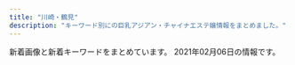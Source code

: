 ```yaml
---
title: "川崎・鶴見"
description: "キーワード別にの巨乳アジアン・チャイナエステ嬢情報をまとめました。"
---
```


新着画像と新着キーワードをまとめています。
2021年02月06日の情報です。

<DmmAffiliateIns />
<KeywordTable
  shops={
    [
    {
        "keywords": {
            "C": 14
        },
        "station": "JR\u9db4\u898b\u99c5\u6771\u53e3",
        "img_links": [
            "http://barbie.este88.com/gals/ai1.jpg",
            "http://barbie.este88.com/images/staff-pc.png",
            "http://barbie.este88.com/gals/nanami1.jpg",
            "http://barbie.este88.com/gals/yui1.jpg",
            "http://barbie.este88.com/gals/momo1.jpg",
            "http://barbie.este88.com/gals/momoka1.jpg",
            "http://barbie.este88.com/images/sp-line.png",
            "http://barbie.este88.com/images/sp-staff-list.png",
            "http://barbie.este88.com/images/m-foot.png",
            "http://barbie.este88.com/gals/aya1.jpg",
            "http://barbie.este88.com/images/m-tel.png",
            "http://barbie.este88.com/gals/hana1.jpg"
        ],
        "name": "Barbie\u30fb\u30d0\u30fc\u30d3\u30fc",
        "url": "http://barbie.este88.com/"
    },
    {
        "keywords": {
            "84": 8,
            "D": 40,
            "E": 8,
            "C": 16,
            "86": 16,
            "88": 8,
            "85": 32
        },
        "img_links": [
            "http://good.abnavi.info/photos/sites/25/2020/05/2020052804013963.jpg",
            "http://good.abnavi.info/photos/sites/25/2020/03/2020031701491235.jpg",
            "http://good.abnavi.info/images/acc.jpg",
            "http://good.abnavi.info/images/top-sp1.jpg",
            "http://good.abnavi.info/photos/sites/25/2020/08/2020081403120864.jpg",
            "http://good.abnavi.info/photos/sites/25/2020/03/2020031006353919.jpg",
            "http://good.abnavi.info/photos/sites/25/2020/10/2020100606155663.jpg",
            "http://good.abnavi.info/images/top2.jpg",
            "http://good.abnavi.info/images/top1.jpg",
            "http://good.abnavi.info/images/pagetop.jpg",
            "http://good.abnavi.info/photos/sites/25/2020/06/2020062506163384.jpg",
            "http://good.abnavi.info/images/top-sp2.jpg",
            "http://good.abnavi.info/images/staff0.jpg",
            "http://good.abnavi.info/photos/sites/25/2020/12/202012120133023.jpg"
        ],
        "name": "GooD",
        "url": "http://good.abnavi.info/",
        "station": "JR\u9db4\u898b\u99c5\u6771\u53e3"
    },
    {
        "img_links": [
            "http://www.fukuen.in/img/girl/main/smain435ef08e32ca6d2936eee599647ef1be42.jpg",
            "http://www.fukuen.in/img/girl/list/swest4f486b583999cfcec7913d7843c608159.jpg",
            "http://www.fukuen.in/img/material/bath.jpg",
            "http://www.fukuen.in/img/girl/pickup/pickup20200705191524.jpg",
            "http://www.fukuen.in/img/girl/extra/risa_20200923_1.jpg",
            "http://www.fukuen.in/img/girl/main/smain721ab20435a050b6117e25de016c851a5e.jpg",
            "http://www.fukuen.in/img/material/front.jpg",
            "http://www.fukuen.in/img/material/oil6.jpg",
            "http://www.fukuen.in/img/girl/extra/hotaru200809_4min75.jpg",
            "http://www.fukuen.in/img/girl/extra/yuki_20200912_5.jpg",
            "http://www.fukuen.in/img/material/shiatsu3.jpg",
            "http://www.fukuen.in/img/material/shiatsu6.jpg",
            "http://www.fukuen.in/img/girl/list/slist126deb548c2a3ab378099293db5afcc041.jpg",
            "http://www.fukuen.in/img/girl/main/smain941ecbbcf1db74ffedbe8ce80b5bdc33f8.jpg",
            "http://www.fukuen.in/img/material/akasuri2rev1.jpg",
            "http://www.fukuen.in/img/girl/extra/risa_20200923_3.jpg",
            "http://www.fukuen.in/img/girl/extra/ai_20200914_1.jpg",
            "http://www.fukuen.in/img/material/sentai6rev1.jpg",
            "http://www.fukuen.in/img/girl/extra/yuki_20200912_2.jpg",
            "http://www.fukuen.in/img/material/oil1.jpg",
            "http://www.fukuen.in/img/material/akasuri3.jpg",
            "http://www.fukuen.in/img/girl/main/smain115a604c7246ee7ef21ea1371bf0f8ae541.jpg",
            "http://www.fukuen.in/img/girl/extra/yuki_20200912_3.jpg",
            "http://www.fukuen.in/img/material/akasuri5rev1.jpg",
            "http://www.fukuen.in/img/material/shiatsu5rev1.jpg",
            "http://www.fukuen.in/img/girl/main/smain114a604c7246ee7ef21ea1371bf0f8ae541.jpg",
            "http://www.fukuen.in/img/girl/main/smain746910286ab0a44682bfc6f093f287b998.jpg",
            "http://www.fukuen.in/img/material/arrow_next.png",
            "http://www.fukuen.in/img/girl/main/smain12176c3f8b7d0a2900b5557ad186572c1c5.jpg",
            "http://www.fukuen.in/img/girl/main/smain425ef08e32ca6d2936eee599647ef1be42.jpg",
            "http://www.fukuen.in/img/girl/extra/risa_20200923_5.jpg",
            "http://www.fukuen.in/img/girl/main/smain513f8bf8e4517330b71f7b182328a05400.jpg",
            "http://www.fukuen.in/img/girl/list/slist48970948df1b5f673ddccf8bdc1c27ca3.jpg",
            "http://www.fukuen.in/img/girl/list/swest25902fb05705d4f4dcd3bb55fc78d46ee.jpg",
            "http://www.fukuen.in/img/girl/main/smain113a604c7246ee7ef21ea1371bf0f8ae541.jpg",
            "http://www.fukuen.in/img/girl/list/swest72b8648aae56da25b7c7573dc007cc2de.jpg",
            "http://www.fukuen.in/img/girl/main/smain21a5f5188f9c41ddb221fc0bead2a8556b.jpg",
            "http://www.fukuen.in/img/girl/list/slist21d95f10417cbe687c362ac86a6caaf51.jpg",
            "http://www.fukuen.in/img/girl/list/swest8fbaefba79306aed7d52f3369481c4f79.jpg",
            "http://www.fukuen.in/img/girl/pickup/pickup20200705191159.jpg",
            "http://www.fukuen.in/img/girl/extra/ai_20200914_4.jpg",
            "http://www.fukuen.in/img/material/oil5.jpg",
            "http://www.fukuen.in/img/girl/main/smain11372fb92a183b52eed6697b1dc18d650f.jpg",
            "http://www.fukuen.in/img/girl/main/smain8415e8cbb1c49eb7c8caa026cbfa4e5e53.jpg",
            "http://www.fukuen.in/img/girl/list/swest96d9c126d47d500beae8ef28f29eb366a.jpg",
            "http://www.fukuen.in/img/girl/main/smain918323e29e851f98b7ae489f32a7802aad.jpg",
            "http://www.fukuen.in/img/girl/list/slist11a00cec64c1902f8f81d6458bd81ecc3.jpg",
            "http://www.fukuen.in/img/girl/main/smain23a5f5188f9c41ddb221fc0bead2a8556b.jpg",
            "http://www.fukuen.in/img/girl/pickup/pickup20200705191051.jpg",
            "http://www.fukuen.in/img/girl/main/smain13372fb92a183b52eed6697b1dc18d650f.jpg",
            "http://www.fukuen.in/img/material/akasuri4.jpg",
            "http://www.fukuen.in/img/girl/list/swest5751a73c1d67d106b755f2a10f214b1fb.jpg",
            "http://www.fukuen.in/img/girl/main/smain82429f69a5e0facf26b5c596ab5374c79a.jpg",
            "http://www.fukuen.in/img/girl/main/smain41f486b583999cfcec7913d7843c608159.jpg",
            "http://www.fukuen.in/img/girl/extra/risa_20200923_4.jpg",
            "http://www.fukuen.in/img/girl/list/swest11a00cec64c1902f8f81d6458bd81ecc3.jpg",
            "http://www.fukuen.in/img/camp/20200610_shinki.jpg",
            "http://www.fukuen.in/img/girl/extra/yuki_20200912_4.jpg",
            "http://www.fukuen.in/img/girl/list/slist5751a73c1d67d106b755f2a10f214b1fb.jpg",
            "http://www.fukuen.in/img/girl/main/smain736910286ab0a44682bfc6f093f287b998.jpg",
            "http://www.fukuen.in/img/girl/main/smain928323e29e851f98b7ae489f32a7802aad.jpg",
            "http://www.fukuen.in/img/material/arrow_prev.png",
            "http://www.fukuen.in/img/girl/main/smain53fb1c032274e28d599eed619e1bedc3e4.jpg",
            "http://www.fukuen.in/img/girl/main/smain12372fb92a183b52eed6697b1dc18d650f.jpg",
            "http://www.fukuen.in/img/material/oil4.jpg",
            "http://www.fukuen.in/img/girl/main/smain112a604c7246ee7ef21ea1371bf0f8ae541.jpg",
            "http://www.fukuen.in/img/girl/extra/hotaru200809_2min75.jpg",
            "http://www.fukuen.in/img/girl/extra/hotaru200809_3min75.jpg",
            "http://www.fukuen.in/img/material/sentai3.jpg",
            "http://www.fukuen.in/img/girl/main/smain11154c6465b3e80f1950af663ae9de86840.jpg",
            "http://www.fukuen.in/img/girl/main/smain81429f69a5e0facf26b5c596ab5374c79a.jpg",
            "http://www.fukuen.in/img/material/image_auth.png",
            "http://www.fukuen.in/img/girl/extra/risa_20200923_2.jpg",
            "http://www.fukuen.in/img/girl/extra/ai_20200914_2.jpg",
            "http://www.fukuen.in/img/material/shiatsu1.jpg",
            "http://www.fukuen.in/img/material/shiatsu4rev1.jpg",
            "http://www.fukuen.in/img/girl/list/swest1276c3f8b7d0a2900b5557ad186572c1c5.jpg",
            "http://www.fukuen.in/img/girl/main/smain123f3ae0063654627ed21fdac7f7f732cb0.jpg",
            "http://www.fukuen.in/img/camp/20210201_deluxe.png",
            "http://www.fukuen.in/img/material/oil2.jpg",
            "http://www.fukuen.in/img/girl/list/slist7a7cd4a2a61a08aea05c874262bd2983c.jpg",
            "http://www.fukuen.in/img/girl/main/smain52fb1c032274e28d599eed619e1bedc3e4.jpg",
            "http://www.fukuen.in/img/girl/list/swest1154c6465b3e80f1950af663ae9de86840.jpg",
            "http://www.fukuen.in/img/material/akasuri6rev1.jpg",
            "http://www.fukuen.in/img/girl/main/smain938323e29e851f98b7ae489f32a7802aad.jpg",
            "http://www.fukuen.in/img/girl/extra/yuki_20200912_1.jpg",
            "http://www.fukuen.in/img/girl/list/slist1154c6465b3e80f1950af663ae9de86840.jpg",
            "http://www.fukuen.in/img/girl/main/smain83429f69a5e0facf26b5c596ab5374c79a.jpg",
            "http://www.fukuen.in/img/material/akasuri1.jpg",
            "http://www.fukuen.in/img/material/oil3.jpg",
            "http://www.fukuen.in/img/girl/main/smain711ab20435a050b6117e25de016c851a5e.jpg",
            "http://www.fukuen.in/img/girl/main/smain22a5f5188f9c41ddb221fc0bead2a8556b.jpg",
            "http://www.fukuen.in/img/material/shiatsu2.jpg",
            "http://www.fukuen.in/img/girl/main/smain12276c3f8b7d0a2900b5557ad186572c1c5.jpg",
            "http://www.fukuen.in/img/material/sentai5rev1.jpg",
            "http://www.fukuen.in/img/girl/list/slist8fbaefba79306aed7d52f3369481c4f79.jpg",
            "http://www.fukuen.in/img/material/sentai1.jpg",
            "http://www.fukuen.in/img/girl/list/slist96d9c126d47d500beae8ef28f29eb366a.jpg",
            "http://www.fukuen.in/img/girl/pickup/pickup20200705191440.jpg",
            "http://www.fukuen.in/img/material/sentai2.jpg",
            "http://www.fukuen.in/img/girl/extra/ai_20200914_3.jpg",
            "http://www.fukuen.in/img/girl/main/smain951ecbbcf1db74ffedbe8ce80b5bdc33f8.jpg",
            "http://www.fukuen.in/img/material/sentai4.jpg",
            "http://www.fukuen.in/img/girl/extra/hotaru200809_1min75.jpg"
        ],
        "url": "http://www.fukuen.in/",
        "keywords": {
            "\u80f8": 1,
            "G": 2,
            "\u30bb\u30af\u30b7\u30fc": 2
        },
        "name": "\u798f\u7e01\u30fbFUKUEN",
        "station": "JR\u9db4\u898b\u99c5\u6771\u53e3"
    },
    {
        "name": "\u671d\u9732",
        "img_links": [
            "http://asatsuyu-es.com/images/st03.jpg",
            "http://asatsuyu-es.com/images/st03b.jpg",
            "http://asatsuyu-es.com/images/room6.jpg",
            "http://asatsuyu-es.com/images/st05b.jpg",
            "http://asatsuyu-es.com/images/picktiao.jpg",
            "http://asatsuyu-es.com/images/room4.jpg",
            "http://asatsuyu-es.com/images/room2.jpg",
            "http://asatsuyu-es.com/images/newtiao.jpg",
            "http://asatsuyu-es.com/images/room1.jpg",
            "http://asatsuyu-es.com/images/zi_staff.png",
            "http://asatsuyu-es.com/images/st02.jpg",
            "http://asatsuyu-es.com/images/st05.jpg",
            "http://asatsuyu-es.com/images/top01.jpg",
            "http://asatsuyu-es.com/images/newfacetiao.jpg",
            "http://asatsuyu-es.com/images/st01.jpg",
            "http://asatsuyu-es.com/images/room3.jpg",
            "http://asatsuyu-es.com/images/mobile.jpg",
            "http://asatsuyu-es.com/images/st04.jpg"
        ],
        "url": "http://asatsuyu-es.com/",
        "station": "JR\u9db4\u898b\u99c5\u897f\u53e3",
        "keywords": {
            "C": 12,
            "86": 1,
            "87": 1,
            "D": 2
        }
    },
    {
        "url": "http://aroma-zero.com/",
        "keywords": {},
        "station": "JR\u9db4\u898b\u99c5\u6771\u53e3",
        "img_links": [
            "http://aroma-zero.com/images/02.jpg",
            "http://aroma-zero.com/images/icon_new.png",
            "http://aroma-zero.com/images/01.jpg",
            "http://aroma-zero.com/images/03.jpg",
            "http://aroma-zero.com/images/04.jpg"
        ],
        "name": "Zero Aroma"
    },
    {
        "url": "http://www.iyasi-massage.com/",
        "station": "JR\u5ddd\u5d0e\u99c5\u6771\u53e3",
        "keywords": {},
        "name": "\u6843\u6e90\u90f7",
        "img_links": [
            "http://www.iyasi-massage.com/images/staff_image/staff_d02.jpg",
            "http://www.iyasi-massage.com/images/staff/sta_010.jpg",
            "http://www.iyasi-massage.com/images/staff_image/staff_d01.jpg",
            "http://www.iyasi-massage.com/images/home/index_qup.jpg",
            "http://www.iyasi-massage.com/images/staff/sta_06.jpg",
            "http://www.iyasi-massage.com/images/staff/sta_0z8.jpg",
            "http://www.iyasi-massage.com/images/staff_one/staff_one_02.jpg",
            "http://www.iyasi-massage.com/images/gallery/gallery_402.jpg",
            "http://www.iyasi-massage.com/images/gallery/gallery_101.jpg",
            "http://www.iyasi-massage.com/images/staff_one/staff_one_01.jpg",
            "http://www.iyasi-massage.com/images/top/top_02.jpg",
            "http://www.iyasi-massage.com/images/top/top_05.jpg",
            "http://www.iyasi-massage.com/images/staff_image/staff_d06.jpg",
            "http://www.iyasi-massage.com/images/staff/sta_03.jpg",
            "http://www.iyasi-massage.com/images/top/top_03.jpg",
            "http://www.iyasi-massage.com/images/gallery/gallery_top.jpg",
            "http://www.iyasi-massage.com/images/home/QR.png",
            "http://www.iyasi-massage.com/images/gallery/gallery_103.jpg",
            "http://www.iyasi-massage.com/images/gallery/gallery_01.jpg",
            "http://www.iyasi-massage.com/images/staff_one/staff_one_04.jpg",
            "http://www.iyasi-massage.com/images/top/top_01.jpg",
            "http://www.iyasi-massage.com/images/staff/sta_0z10.jpg",
            "http://www.iyasi-massage.com/images/staff/sta_08.jpg",
            "http://www.iyasi-massage.com/images/staff_image/staff_d04.jpg",
            "http://www.iyasi-massage.com/images/staff_image/staff_d05.jpg",
            "http://www.iyasi-massage.com/images/home/index_tel.jpg",
            "http://www.iyasi-massage.com/images/gallery/gallery_403.jpg",
            "http://www.iyasi-massage.com/images/gallery/gallery_102.jpg",
            "http://www.iyasi-massage.com/images/staff/sta_021.jpg",
            "http://www.iyasi-massage.com/images/system/syatem_302.jpg",
            "http://www.iyasi-massage.com/images/staff_image/staff_d03.jpg",
            "http://www.iyasi-massage.com/images/staff/sta_0z2.jpg",
            "http://www.iyasi-massage.com/images/staff/sta_07.jpg",
            "http://www.iyasi-massage.com/images/system/syatem_301.jpg",
            "http://www.iyasi-massage.com/images/gallery/gallery_404.jpg",
            "http://www.iyasi-massage.com/images/system/syatem_303.jpg",
            "http://www.iyasi-massage.com/images/staff_one/staff_one_08.png",
            "http://www.iyasi-massage.com/images/gallery/gallery_401.jpg",
            "http://www.iyasi-massage.com/images/staff/staff_top.jpg",
            "http://www.iyasi-massage.com/images/top/top_04.jpg",
            "http://www.iyasi-massage.com/images/staff/sta_0z12.jpg",
            "http://www.iyasi-massage.com/images/staff/sta_0z9.jpg",
            "http://www.iyasi-massage.com/images/home/index_page_top.jpg",
            "http://www.iyasi-massage.com/images/home/top_qp.jpg",
            "http://www.iyasi-massage.com/images/staff/sta_01.jpg",
            "http://www.iyasi-massage.com/images/staff_one/staff_one_top.jpg",
            "http://www.iyasi-massage.com/images/staff_one/staff_one_03.jpg",
            "http://www.iyasi-massage.com/images/staff/sta_04.jpg",
            "http://www.iyasi-massage.com/images/staff_one/staff_one_05.jpg",
            "http://www.iyasi-massage.com/images/home/index_03.jpg",
            "http://www.iyasi-massage.com/images/gallery/gallery_104.jpg",
            "http://www.iyasi-massage.com/images/home/index_04.jpg",
            "http://www.iyasi-massage.com/images/top/top_08.png",
            "http://www.iyasi-massage.com/images/staff/sta_023.jpg",
            "http://www.iyasi-massage.com/images/staff_one/staff_one_07.png",
            "http://www.iyasi-massage.com/images/top/top_06.jpg",
            "http://www.iyasi-massage.com/images/staff/sta_0z6.jpg"
        ]
    },
    {
        "keywords": {
            "C": 16,
            "E": 2,
            "D": 4
        },
        "img_links": [
            "http://tsurumi-est.xyz/images/g3.jpg",
            "http://tsurumi-est.xyz/g0.jpg",
            "http://tsurumi-est.xyz/images/int1.jpg",
            "http://tsurumi-est.xyz/images/s_staff.png",
            "http://tsurumi-est.xyz/images/g0.jpg",
            "http://tsurumi-est.xyz/images/s_staff1.png",
            "http://tsurumi-est.xyz/images/top.jpg",
            "http://tsurumi-est.xyz/images/int2.jpg",
            "http://tsurumi-est.xyz/images/g5.jpg",
            "http://tsurumi-est.xyz/images/g1.jpg",
            "http://tsurumi-est.xyz/images/flash.jpg",
            "http://tsurumi-est.xyz/images/mens-esthe1.png",
            "http://tsurumi-est.xyz/images/g2.jpg",
            "http://cdn.dino-es.com/images/logo/88x31NewDinoEs.png",
            "http://tsurumi-est.xyz/g2.jpg",
            "http://tsurumi-est.xyz/g1.jpg",
            "http://momipara.jp/img/link/momi88.jpg",
            "http://tsurumi-est.xyz/images/flash2.jpg",
            "http://tsurumi-est.xyz/g3.jpg",
            "http://tsurumi-est.xyz/images/mobile.png"
        ],
        "url": "http://tsurumi-est.xyz/",
        "station": "\u4eac\u6025\u9db4\u898b\u99c5\u6771\u53e3",
        "name": "Smile"
    },
    {
        "url": "http://www.crownman.tank.jp/",
        "name": "\u30af\u30e9\u30a6\u30f3\u30fbCrown",
        "keywords": {
            "\u4e73": 2,
            "G": 2,
            "F": 2
        },
        "station": "JR\u9db4\u898b\u99c5",
        "img_links": [
            "http://www.crownman.tank.jp/public/20200608-145235-893.jpeg",
            "http://www.crownman.tank.jp/public/20181102-021419-221.jpeg",
            "http://www.crownman.tank.jp/public/20181126-115300-843.jpeg",
            "http://www.crownman.tank.jp/public/20201211-095449-581.jpeg",
            "http://www.crownman.tank.jp/ueditor/php/upload/image/20181102/1541123069868367.jpg",
            "http://www.crownman.tank.jp/public/20210205-013920-405.jpeg",
            "http://www.crownman.tank.jp/public/20200829-204316-579.jpeg",
            "http://www.crownman.tank.jp/public/20201114-223303-188.jpeg",
            "http://www.crownman.tank.jp/public/20201016-024617-911.jpeg",
            "http://www.crownman.tank.jp/public/20190516-130732-500.jpeg",
            "http://www.crownman.tank.jp/images/h4.jpg",
            "http://www.crownman.tank.jp/images/h02.jpg",
            "http://www.crownman.tank.jp/public/20201024-121027-887.jpeg",
            "http://www.crownman.tank.jp/public/20210205-163450-850.jpeg",
            "http://www.crownman.tank.jp/images/h01.jpg",
            "http://www.crownman.tank.jp/public/20210128-093735-441.jpeg",
            "http://www.crownman.tank.jp/images/fj.png",
            "http://www.crownman.tank.jp/images/guest.png",
            "http://www.crownman.tank.jp/public/20190321-014538-796.jpeg",
            "http://www.crownman.tank.jp/public/20190410-032921-983.jpeg",
            "http://www.crownman.tank.jp/public/20190614-225752-699.jpeg",
            "http://www.crownman.tank.jp/ueditor/php/upload/image/20200828/1598625782230952.jpeg",
            "http://www.crownman.tank.jp/images/br1.png",
            "http://www.crownman.tank.jp/images/h3.jpg",
            "http://www.crownman.tank.jp/public/20200715-191512-192.jpeg",
            "http://www.crownman.tank.jp/images/jt.png",
            "http://www.crownman.tank.jp/public/20181102-021404-733.jpeg",
            "http://www.crownman.tank.jp/public/20190809-023452-629.jpeg",
            "http://www.crownman.tank.jp/public/20191122-211211-352.jpeg",
            "http://www.crownman.tank.jp/public/20190404-200155-177.jpeg",
            "http://www.crownman.tank.jp/public/20200130-023314-296.png",
            "http://www.crownman.tank.jp/public/20200829-001214-615.jpeg",
            "http://www.crownman.tank.jp/images/lyb.png",
            "http://www.crownman.tank.jp/public/20190103-235102-103.jpeg",
            "http://www.crownman.tank.jp/public/20210129-124855-823.jpeg",
            "http://www.crownman.tank.jp/public/20200304-222724-586.jpeg",
            "http://www.crownman.tank.jp/public/20201028-145428-593.jpeg",
            "http://www.crownman.tank.jp/public/20200901-211921-794.jpeg",
            "http://www.crownman.tank.jp/public/20181101-091932-723.jpeg",
            "http://www.crownman.tank.jp/public/20181102-021343-999.jpeg",
            "http://www.crownman.tank.jp/public/20200922-152824-158.jpeg",
            "http://www.crownman.tank.jp/images/xw.png",
            "http://www.crownman.tank.jp/public/20200910-085241-389.jpeg",
            "http://www.crownman.tank.jp/public/20191108-014029-236.jpeg",
            "http://www.crownman.tank.jp/images/scrollToTop.png",
            "http://www.crownman.tank.jp/public/20191102-172721-416.jpeg",
            "http://www.crownman.tank.jp/images/br.png",
            "http://www.crownman.tank.jp/images/contact.png",
            "http://www.crownman.tank.jp/public/20190512-114325-285.jpeg",
            "http://www.crownman.tank.jp/public/20201211-095701-493.jpeg",
            "http://www.crownman.tank.jp/public/20201010-151120-691.jpeg",
            "http://www.crownman.tank.jp/public/20181103-143855-981.jpeg",
            "http://www.crownman.tank.jp/images/lj.png",
            "http://www.crownman.tank.jp/images/zj.png",
            "http://www.crownman.tank.jp/images/h5.jpg",
            "http://www.crownman.tank.jp/public/20201015-184159-562.jpeg",
            "http://www.crownman.tank.jp/public/20201225-105416-366.jpeg",
            "http://www.crownman.tank.jp/public/20181102-021325-742.jpeg"
        ]
    },
    {
        "img_links": [
            "http://nymphe-est.xyz/img/m6.png",
            "http://nymphe-est.xyz/img/tit3.png",
            "http://nymphe-est.xyz/img/cast3/img3-s.jpg",
            "http://nymphe-est.xyz/img/slide2-4.jpg",
            "http://nymphe-est.xyz/img/phone.png",
            "http://nymphe-est.xyz/img/cast3/img2.jpg",
            "http://nymphe-est.xyz/img/cg04.jpg",
            "http://nymphe-est.xyz/img/cast4/img1.jpg",
            "http://nymphe-est.xyz/img/cast4/img2.jpg",
            "http://nymphe-est.xyz/img/open.png",
            "http://nymphe-est.xyz/img/slide2-2.jpg",
            "http://nymphe-est.xyz/img/cast3/img1-s.jpg",
            "http://nymphe-est.xyz/img/cast5/img1.jpg",
            "http://nymphe-est.xyz/img/cast6/img1.jpg",
            "http://nymphe-est.xyz/img/cast6/img2-s.jpg",
            "http://nymphe-est.xyz/img/cast2/img2.jpg",
            "http://nymphe-est.xyz/img/h1.png",
            "http://nymphe-est.xyz/img/tit5.png",
            "http://nymphe-est.xyz/img/cp-ttl.png",
            "http://nymphe-est.xyz/img/cast6/img2.jpg",
            "http://nymphe-est.xyz/img/tit2.png",
            "http://nymphe-est.xyz/img/tit4.png",
            "http://nymphe-est.xyz/img/cast4/img1-s.jpg",
            "http://nymphe-est.xyz/img/cast1/img2.jpg",
            "http://nymphe-est.xyz/img/cg02.jpg",
            "http://nymphe-est.xyz/img/slide2-1.jpg",
            "http://nymphe-est.xyz/img/tit6.png",
            "http://nymphe-est.xyz/img/cast5/img3-s.jpg",
            "http://nymphe-est.xyz/img/cast5/img1-s.jpg",
            "http://nymphe-est.xyz/img/m5.png",
            "http://nymphe-est.xyz/img/cast3/img3.jpg",
            "http://nymphe-est.xyz/img/m4.png",
            "http://nymphe-est.xyz/img/cast6/img1-s.jpg",
            "http://nymphe-est.xyz/img/cast1/img2-s.jpg",
            "http://nymphe-est.xyz/img/m2.png",
            "http://nymphe-est.xyz/img/cast2/img2-s.jpg",
            "http://nymphe-est.xyz/img/cast6/img3-s.jpg",
            "http://nymphe-est.xyz/img/cast4/img2-s.jpg",
            "http://nymphe-est.xyz/img/cast2/img3.jpg",
            "http://nymphe-est.xyz/img/cast6/img3.jpg",
            "http://nymphe-est.xyz/img/cast5/img2.jpg",
            "http://nymphe-est.xyz/img/cast3/img2-s.jpg",
            "http://nymphe-est.xyz/img/slide2-3.jpg",
            "http://nymphe-est.xyz/img/cg03.jpg",
            "http://nymphe-est.xyz/img/cp-desc1.png",
            "http://nymphe-est.xyz/img/m1.png",
            "http://nymphe-est.xyz/img/m3.png",
            "http://nymphe-est.xyz/img/cast1/img1-s.jpg",
            "http://nymphe-est.xyz/img/cast2/img3-s.jpg",
            "http://nymphe-est.xyz/img/cp-desc1sp.png",
            "http://nymphe-est.xyz/img/tel2.png",
            "http://nymphe-est.xyz/img/cast5/img2-s.jpg",
            "http://nymphe-est.xyz/img/cast2/img1-s.jpg",
            "http://nymphe-est.xyz/img/cast5/img3.jpg",
            "http://nymphe-est.xyz/img/tit1.png",
            "http://nymphe-est.xyz/img/cast1/img1.jpg",
            "http://nymphe-est.xyz/img/cast2/img1.jpg",
            "http://nymphe-est.xyz/img/cg01.jpg",
            "http://nymphe-est.xyz/img/cast3/img1.jpg"
        ],
        "keywords": {
            "E": 14,
            "D": 14
        },
        "name": "For You",
        "station": "JR\u77e2\u5411\u99c5",
        "url": "http://nymphe-est.xyz/"
    },
    {
        "img_links": [
            "http://baburin.iest.info/images/s_news.jpg",
            "http://baburin.iest.info/photos/sites/2/2019/12/2019121112381870.jpg",
            "http://baburin.iest.info/images/mibile.jpg",
            "http://baburin.iest.info/images/s_face.jpg",
            "http://baburin.iest.info/photos/sites/2/2018/11/2018112214225177.jpg",
            "http://baburin.iest.info/images/s_info.jpg",
            "http://baburin.iest.info/images/s_pick.jpg",
            "http://baburin.iest.info/photos/sites/2/2018/10/2018103017042054.jpg",
            "http://baburin.iest.info/photos/sites/2/2020/02/2020020617495273.jpg",
            "http://baburin.iest.info/photos/sites/2/2018/07/2018072409124390.jpg",
            "http://baburin.iest.info/photos/sites/2/2019/06/2019062312555740.jpg",
            "http://baburin.iest.info/photos/sites/2/2019/12/2019121012234134.jpg",
            "http://baburin.iest.info/images/acc.jpg",
            "http://baburin.iest.info/photos/sites/2/2018/12/2018120114132410.jpg",
            "http://baburin.iest.info/photos/sites/2/2018/06/2018063004421199.jpg",
            "http://baburin.iest.info/photos/sites/2/2019/12/2019121012290043.jpg",
            "http://baburin.iest.info/photos/sites/2/2018/09/2018091006542340.jpg",
            "http://baburin.iest.info/photos/sites/2/2020/02/2020021216314936.jpg",
            "http://baburin.iest.info/photos/sites/2/2019/12/2019121012271150.jpg",
            "http://baburin.iest.info/photos/sites/2/2018/06/2018062508384319.jpg",
            "http://baburin.iest.info/images/top.png",
            "http://baburin.iest.info/photos/sites/2/2018/03/1.jpg",
            "http://baburin.iest.info/images/acc1.jpg",
            "http://baburin.iest.info/photos/sites/2/2020/10/2020100615314175.jpg",
            "http://baburin.iest.info/images/s_staff.jpg",
            "http://baburin.iest.info/images/staff0.jpg"
        ],
        "keywords": {
            "83": 19,
            "C": 76,
            "86": 76,
            "88": 17,
            "82": 19,
            "E": 19,
            "85": 57,
            "87": 133,
            "D": 188
        },
        "station": "\u4eac\u6025\u9db4\u898b\u99c5\u6771\u53e3",
        "name": "\u30d0\u30d6\u308a\u3093\u5a18",
        "url": "http://baburin.iest.info/"
    },
    {
        "keywords": {
            "\u30c0\u30a4\u30ca\u30de\u30a4\u30c8": 1,
            "\u30bb\u30af\u30b7\u30fc": 8,
            "G": 13,
            "100": 1
        },
        "station": "JR\u9db4\u898b\u99c5\u6771\u53e3",
        "url": "https://www.pal-spa.com/",
        "img_links": [
            "https://www.pal-spa.com/img/blog/palspa_blog_20191204_erica5.jpg",
            "https://www.pal-spa.com/img/girl/list/slist9224bead323710d8ed7f0640125518c54.jpg",
            "https://www.pal-spa.com/img/blog/palspa_blog_20200803_ai6.jpg",
            "https://www.pal-spa.com/img/blog/palspa_blog_20191201_kiki3.jpg",
            "https://www.pal-spa.com/img/blog/postimage20191201160113.jpg",
            "https://www.pal-spa.com/img/blog/palspa_blog_20200316_aya4.jpg",
            "https://www.pal-spa.com/img/girl/pickup/pickup20200923134207.jpg",
            "https://www.pal-spa.com/img/blog/palspa_blog_20200803_ai3.jpg",
            "https://www.pal-spa.com/img/blog/palspa_blog_20200113_miyuki2.jpg",
            "https://www.pal-spa.com/img/girl/list/slist2384c844601b0fd2f7aabfe4a5a12163b7.jpg",
            "https://www.pal-spa.com/img/girl/main/smain32aa1148d56856a2cfde4a3dfdd8d1c5ed.jpg",
            "https://www.pal-spa.com/img/girl/list/swest3c2ba25b14b61f54befa1ec672e487350.jpg",
            "https://www.pal-spa.com/img/girl/main/smain295c66d8a8ea77ad563b7a5d4d245be38c5.jpg",
            "https://www.pal-spa.com/img/girl/list/swest32552450a07c5e6fcf616569ce56276f28.jpg",
            "https://www.pal-spa.com/img/girl/main/smain3458922ce8484534d2b75a91ab7a300e6de.jpg",
            "https://www.pal-spa.com/img/girl/main/smain341fb1e5b054a6796aafb6d24f36ac90950.jpg",
            "https://www.pal-spa.com/img/girl/main/smain841caefc8aa890323cc659f5abf9da1937.jpg",
            "https://www.pal-spa.com/img/blog/postimage20191201162035.jpg",
            "https://www.pal-spa.com/img/girl/list/slist256b08026e0fe59c124751f4ba2dce9484.jpg",
            "https://www.pal-spa.com/img/blog/palspa_blog_20200316_aya5.jpg",
            "https://www.pal-spa.com/img/girl/main/smain2924975d1e88a92635112090a18fddfe496.jpg",
            "https://www.pal-spa.com/img/blog/postimage20200316071533.jpg",
            "https://www.pal-spa.com/img/blog/palspa_blog_20200803_ai5.jpg",
            "https://www.pal-spa.com/img/girl/main/smain32444cc176e6519c5cfcaa30cdb6b3d4ae6.jpg",
            "https://www.pal-spa.com/img/girl/main/smain2322be10adc295a0fc3adfdb5b77838c4a7.jpg",
            "https://www.pal-spa.com/img/girl/list/slist21c8c7f499c3f4da854e401c53978a3677.jpg",
            "https://www.pal-spa.com/img/blog/palspa_blog_20191204_izumi2.jpg",
            "https://www.pal-spa.com/img/girl/main/smain281fd9bc58195da2c4f8c318534044e362e.jpg",
            "https://www.pal-spa.com/img/girl/main/smain251b45d339d6509c6b7779e499e2a9b6ba6.jpg",
            "https://www.pal-spa.com/img/girl/list/slist31991bce11ee745ecab812af3ff1cb34c6.jpg",
            "https://www.pal-spa.com/img/blog/palspa_blog_20191204_erica6.jpg",
            "https://www.pal-spa.com/img/girl/list/slist3aa1148d56856a2cfde4a3dfdd8d1c5ed.jpg",
            "https://www.pal-spa.com/img/blog/palspa_blog_20200316_aya10.jpg",
            "https://www.pal-spa.com/img/girl/pickup/pickup20200730025343.jpg",
            "https://www.pal-spa.com/img/blog/palspa_blog_20191201_kiki6.jpg",
            "https://www.pal-spa.com/img/girl/list/swest81caefc8aa890323cc659f5abf9da1937.jpg",
            "https://www.pal-spa.com/img/camp/camp_20210101min75.jpg",
            "https://www.pal-spa.com/img/blog/palspa_blog_20191204_izumi3.jpg",
            "https://www.pal-spa.com/img/blog/palspa_blog_20191201_yui3.jpg",
            "https://www.pal-spa.com/img/blog/palspa_blog_20191201_aica7.jpg",
            "https://www.pal-spa.com/img/blog/palspa_blog_20191201_yui1.jpg",
            "https://www.pal-spa.com/img/girl/main/smain215a4782a043e7ca29f58aba8d6552a2d6e.jpg",
            "https://www.pal-spa.com/img/blog/palspa_blog_20191204_erica7.jpg",
            "https://www.pal-spa.com/img/girl/main/smain211a4782a043e7ca29f58aba8d6552a2d6e.jpg",
            "https://www.pal-spa.com/img/girl/pickup/pickup20200822001327.jpg",
            "https://www.pal-spa.com/img/girl/main/smain242efb09e433a238cc9c94272805945bf96.jpg",
            "https://www.pal-spa.com/img/material/massage_siatu2.jpg",
            "https://www.pal-spa.com/img/girl/list/swest2934a16061b4519bc353f475021810bbc2.jpg",
            "https://www.pal-spa.com/img/material/massage_sentai3.jpg",
            "https://www.pal-spa.com/img/girl/main/smain34264ec295988800531cb0f78cdcfbcb9cf.jpg",
            "https://www.pal-spa.com/img/blog/palspa_blog_20191204_izumi5.jpg",
            "https://www.pal-spa.com/img/girl/main/smain821caefc8aa890323cc659f5abf9da1937.jpg",
            "https://www.pal-spa.com/img/girl/list/sface8aaf0584954cf78c6fa0e4d5235d359c9.jpg",
            "https://www.pal-spa.com/img/material/massage_sentai2.jpg",
            "https://www.pal-spa.com/img/blog/palspa_blog_20191201_kiki2.jpg",
            "https://www.pal-spa.com/img/blog/palspa_blog_20191204_izumi4.jpg",
            "https://www.pal-spa.com/img/girl/main/smain31aa1148d56856a2cfde4a3dfdd8d1c5ed.jpg",
            "https://www.pal-spa.com/img/girl/main/smain94ef1bf25458f90407a4281129029fee02.jpg",
            "https://www.pal-spa.com/img/girl/main/smain213a4782a043e7ca29f58aba8d6552a2d6e.jpg",
            "https://www.pal-spa.com/img/girl/main/smain214a4782a043e7ca29f58aba8d6552a2d6e.jpg",
            "https://www.pal-spa.com/img/girl/list/slist29b91c9bcc8e157811f43836e0e81c7a7e.jpg",
            "https://www.pal-spa.com/img/girl/main/smain2934975d1e88a92635112090a18fddfe496.jpg",
            "https://www.pal-spa.com/img/girl/list/swest95fea8ce189d2417d922eb9079627b3ac.jpg",
            "https://www.pal-spa.com/img/girl/list/sface31f19f00dae05be97f6dce6cb5dbe8eec8.jpg",
            "https://www.pal-spa.com/img/girl/main/smain43f417400ac5884575399559541bcf4c17.jpg",
            "https://www.pal-spa.com/img/girl/main/smain32544cc176e6519c5cfcaa30cdb6b3d4ae6.jpg",
            "https://www.pal-spa.com/img/blog/palspa_blog_20200316_aya11.jpg",
            "https://www.pal-spa.com/img/girl/main/smain254b45d339d6509c6b7779e499e2a9b6ba6.jpg",
            "https://www.pal-spa.com/img/girl/list/swest259a92ee295305fdbc6e4cd5a68dad5216.jpg",
            "https://www.pal-spa.com/img/girl/list/swest34fb1e5b054a6796aafb6d24f36ac90950.jpg",
            "https://www.pal-spa.com/img/blog/palspa_blog_20200113_miyuki3.jpg",
            "https://www.pal-spa.com/img/girl/main/smain851caefc8aa890323cc659f5abf9da1937.jpg",
            "https://www.pal-spa.com/img/blog/palspa_blog_20200113_miyuki8.jpg",
            "https://www.pal-spa.com/img/blog/palspa_blog_20191201_kiki7.jpg",
            "https://www.pal-spa.com/img/blog/palspa_blog_20200803_ai9.jpg",
            "https://www.pal-spa.com/img/girl/main/smain255b45d339d6509c6b7779e499e2a9b6ba6.jpg",
            "https://www.pal-spa.com/img/girl/main/smain312cf1a94bbeb47fd61d9c8a0ac5715f220.jpg",
            "https://www.pal-spa.com/img/blog/palspa_blog_20200113_miyuki6.jpg",
            "https://www.pal-spa.com/img/girl/main/smain339afba4e500f33ea543f800c8238c1f49.jpg",
            "https://www.pal-spa.com/img/girl/main/smain313cf1a94bbeb47fd61d9c8a0ac5715f220.jpg",
            "https://www.pal-spa.com/img/blog/palspa_blog_20191201_aica5.jpg",
            "https://www.pal-spa.com/img/girl/main/smain81aaf0584954cf78c6fa0e4d5235d359c9.jpg",
            "https://www.pal-spa.com/img/blog/palspa_blog_20200113_miyuki4.jpg",
            "https://www.pal-spa.com/img/girl/main/smain93489e4bc2f68cb6c1df5f2c0780e53ef2.jpg",
            "https://www.pal-spa.com/img/girl/pickup/pickup20200822150116.jpg",
            "https://www.pal-spa.com/img/girl/list/slist341bac97b65d4f7b4ec774734a6553b2a8.jpg",
            "https://www.pal-spa.com/img/blog/palspa_blog_20200316_aya3.jpg",
            "https://www.pal-spa.com/img/girl/list/sface34fb1e5b054a6796aafb6d24f36ac90950.jpg",
            "https://www.pal-spa.com/img/girl/list/swest2815022380c60cdc7043c4ec074cee02f5.jpg",
            "https://www.pal-spa.com/img/girl/list/slist2803b6e28547718e5f6d36e0d1c631fbcd.jpg",
            "https://www.pal-spa.com/img/blog/palspa_blog_20200803_ai2.jpg",
            "https://www.pal-spa.com/img/blog/palspa_blog_20200316_aya1.jpg",
            "https://www.pal-spa.com/img/blog/palspa_blog_20200803_ai8.jpg",
            "https://www.pal-spa.com/img/girl/main/smain311813891f0a4f13a5dcec2552f803dff41.jpg",
            "https://www.pal-spa.com/img/blog/palspa_blog_20191201_kiki5.jpg",
            "https://www.pal-spa.com/img/girl/main/smain44b39a706bac6618b1571f7fdf4631427d.jpg",
            "https://www.pal-spa.com/img/girl/list/slist41179e3d7fbd9c1dd52f6aa2a671ce0bd.jpg",
            "https://www.pal-spa.com/img/girl/list/slist34fb1e5b054a6796aafb6d24f36ac90950.jpg",
            "https://www.pal-spa.com/img/material/massage_sentai1.jpg",
            "https://www.pal-spa.com/img/blog/palspa_blog_20191204_izumi6.jpg",
            "https://www.pal-spa.com/img/girl/list/sface2815022380c60cdc7043c4ec074cee02f5.jpg",
            "https://www.pal-spa.com/img/blog/palspa_blog_20210120_haruka5.jpg",
            "https://www.pal-spa.com/img/girl/main/smain2342be10adc295a0fc3adfdb5b77838c4a7.jpg",
            "https://www.pal-spa.com/img/blog/palspa_blog_20191201_yui6.jpg",
            "https://www.pal-spa.com/img/girl/list/swest31f19f00dae05be97f6dce6cb5dbe8eec8.jpg",
            "https://www.pal-spa.com/img/girl/main/smain241254584407bed049e349a41c5443a4345.jpg",
            "https://www.pal-spa.com/img/girl/main/smain315f04254ecea9c57f49748c46b01a7664c.jpg",
            "https://www.pal-spa.com/img/girl/list/sface3c2ba25b14b61f54befa1ec672e487350.jpg",
            "https://www.pal-spa.com/img/blog/palspa_blog_20210120_haruka4.jpg",
            "https://www.pal-spa.com/img/blog/palspa_blog_20191201_yui4.jpg",
            "https://www.pal-spa.com/img/girl/main/smain95ef1bf25458f90407a4281129029fee02.jpg",
            "https://www.pal-spa.com/img/blog/palspa_blog_20200316_aya7.jpg",
            "https://www.pal-spa.com/img/girl/main/smain91489e4bc2f68cb6c1df5f2c0780e53ef2.jpg",
            "https://www.pal-spa.com/img/girl/main/smain2332be10adc295a0fc3adfdb5b77838c4a7.jpg",
            "https://www.pal-spa.com/img/blog/palspa_blog_20191201_aica6.jpg",
            "https://www.pal-spa.com/img/blog/palspa_blog_20191201_yui7.jpg",
            "https://www.pal-spa.com/img/girl/main/smain321552450a07c5e6fcf616569ce56276f28.jpg",
            "https://www.pal-spa.com/img/blog/palspa_blog_20200113_miyuki1.jpg",
            "https://www.pal-spa.com/img/girl/main/smain32244cc176e6519c5cfcaa30cdb6b3d4ae6.jpg",
            "https://www.pal-spa.com/img/girl/list/sface41179e3d7fbd9c1dd52f6aa2a671ce0bd.jpg",
            "https://www.pal-spa.com/img/girl/main/smain314f04254ecea9c57f49748c46b01a7664c.jpg",
            "https://www.pal-spa.com/img/girl/list/swest232be10adc295a0fc3adfdb5b77838c4a7.jpg",
            "https://www.pal-spa.com/img/blog/eyecatch_20200803.jpg",
            "https://www.pal-spa.com/img/girl/main/smain252b45d339d6509c6b7779e499e2a9b6ba6.jpg",
            "https://www.pal-spa.com/img/girl/main/smain283aa054b0383cc218664f07c55c4e1d3f0.jpg",
            "https://www.pal-spa.com/img/blog/palspa_blog_20191201_yui5.jpg",
            "https://www.pal-spa.com/img/girl/main/smain212a4782a043e7ca29f58aba8d6552a2d6e.jpg",
            "https://www.pal-spa.com/img/blog/postimage20190823184018.jpg",
            "https://www.pal-spa.com/img/girl/list/sface32552450a07c5e6fcf616569ce56276f28.jpg",
            "https://www.pal-spa.com/img/blog/palspa_blog_20200803_ai7.jpg",
            "https://www.pal-spa.com/img/blog/palspa_blog_20191201_aica4.jpg",
            "https://www.pal-spa.com/img/blog/palspa_blog_20191204_izumi7.jpg",
            "https://www.pal-spa.com/img/blog/palspa_blog_20200316_aya8.jpg",
            "https://www.pal-spa.com/img/blog/postimage20200805131611.jpg",
            "https://www.pal-spa.com/img/blog/palspa_blog_20191204_erica1.jpg",
            "https://www.pal-spa.com/img/camp/camp_20210201.jpg",
            "https://www.pal-spa.com/img/girl/main/smain28209dcea86d45d39c34084233d3f05abd3.jpg",
            "https://www.pal-spa.com/img/material/image_auth.png",
            "https://www.pal-spa.com/img/blog/palspa_blog_20191204_erica2.jpg",
            "https://www.pal-spa.com/img/blog/palspa_blog_20191204_erica4.jpg",
            "https://www.pal-spa.com/img/blog/palspa_blog_20191204_izumi1.jpg",
            "https://www.pal-spa.com/img/blog/postimage20190909035711.jpg",
            "https://www.pal-spa.com/img/blog/palspa_blog_20200316_aya9.jpg",
            "https://www.pal-spa.com/img/girl/main/smain32344cc176e6519c5cfcaa30cdb6b3d4ae6.jpg",
            "https://www.pal-spa.com/img/material/massage_siatu3.jpg",
            "https://www.pal-spa.com/img/blog/palspa_blog_20210120_haruka3.jpg",
            "https://www.pal-spa.com/img/blog/palspa_blog_20200803_ai4.jpg",
            "https://www.pal-spa.com/img/blog/postimage20191205024522.jpg",
            "https://www.pal-spa.com/img/blog/palspa_blog_20191201_yui2.jpg",
            "https://www.pal-spa.com/img/blog/palspa_blog_20200316_aya6.jpg",
            "https://www.pal-spa.com/img/girl/main/smain285aa054b0383cc218664f07c55c4e1d3f0.jpg",
            "https://www.pal-spa.com/img/girl/main/smain29126f46703ae5614cc6531d2d744ef64cb.jpg",
            "https://www.pal-spa.com/img/blog/palspa_blog_20191201_kiki4.jpg",
            "https://www.pal-spa.com/img/blog/postimage20191205024146.jpg",
            "https://www.pal-spa.com/img/girl/main/smain349afba4e500f33ea543f800c8238c1f49.jpg",
            "https://www.pal-spa.com/img/girl/list/slist82771fec40d02127b42e7e4941a97d5e8.jpg",
            "https://www.pal-spa.com/img/girl/list/swest21a4782a043e7ca29f58aba8d6552a2d6e.jpg",
            "https://www.pal-spa.com/img/blog/palspa_blog_20210120_haruka1.jpg",
            "https://www.pal-spa.com/img/girl/main/smain424a6d03832c91a865b6562a3dc842e51a.jpg",
            "https://www.pal-spa.com/img/blog/palspa_blog_20191201_aica1.jpg",
            "https://www.pal-spa.com/img/blog/postimage20191201160850.jpg",
            "https://www.pal-spa.com/img/girl/list/sface232be10adc295a0fc3adfdb5b77838c4a7.jpg",
            "https://www.pal-spa.com/img/girl/main/smain92489e4bc2f68cb6c1df5f2c0780e53ef2.jpg",
            "https://www.pal-spa.com/img/girl/list/sface259a92ee295305fdbc6e4cd5a68dad5216.jpg",
            "https://www.pal-spa.com/img/girl/list/sface24254584407bed049e349a41c5443a4345.jpg",
            "https://www.pal-spa.com/img/girl/main/smain284aa054b0383cc218664f07c55c4e1d3f0.jpg",
            "https://www.pal-spa.com/img/material/massage_siatu1.jpg",
            "https://www.pal-spa.com/img/blog/palspa_blog_20191204_erica3.jpg",
            "https://www.pal-spa.com/img/blog/palspa_blog_20200113_miyuki5.jpg",
            "https://www.pal-spa.com/img/girl/list/slist24940766e3a46af57756429b6407dea11e.jpg",
            "https://www.pal-spa.com/img/girl/list/sface2934a16061b4519bc353f475021810bbc2.jpg",
            "https://www.pal-spa.com/img/girl/list/swest41179e3d7fbd9c1dd52f6aa2a671ce0bd.jpg",
            "https://www.pal-spa.com/img/girl/main/smain411179e3d7fbd9c1dd52f6aa2a671ce0bd.jpg",
            "https://www.pal-spa.com/img/blog/palspa_blog_20191201_kiki1.jpg",
            "https://www.pal-spa.com/img/blog/palspa_blog_20210120_haruka6.jpg",
            "https://www.pal-spa.com/img/girl/main/smain831caefc8aa890323cc659f5abf9da1937.jpg",
            "https://www.pal-spa.com/img/girl/main/smain3448922ce8484534d2b75a91ab7a300e6de.jpg",
            "https://www.pal-spa.com/img/blog/postimage20200112225143.jpg",
            "https://www.pal-spa.com/img/girl/list/slist32552450a07c5e6fcf616569ce56276f28.jpg",
            "https://www.pal-spa.com/img/blog/palspa_blog_20200803_ai1.jpg",
            "https://www.pal-spa.com/img/blog/palspa_blog_20191201_aica2.jpg",
            "https://www.pal-spa.com/img/girl/list/swest24254584407bed049e349a41c5443a4345.jpg",
            "https://www.pal-spa.com/img/blog/postimage20190615060904.jpg",
            "https://www.pal-spa.com/img/girl/list/sface9b20525be57ec14c2cab254b7f38bd4df.jpg",
            "https://www.pal-spa.com/img/girl/list/sface21a4782a043e7ca29f58aba8d6552a2d6e.jpg",
            "https://www.pal-spa.com/img/blog/palspa_blog_20200316_aya2.jpg",
            "https://www.pal-spa.com/img/girl/pickup/pickup20200104064211.jpg",
            "https://www.pal-spa.com/img/blog/palspa_blog_20200113_miyuki7.jpg",
            "https://www.pal-spa.com/img/girl/main/smain253b45d339d6509c6b7779e499e2a9b6ba6.jpg",
            "https://www.pal-spa.com/img/girl/main/smain2352be10adc295a0fc3adfdb5b77838c4a7.jpg",
            "https://www.pal-spa.com/img/girl/main/smain2944975d1e88a92635112090a18fddfe496.jpg",
            "https://www.pal-spa.com/img/blog/postimage20191201161433.jpg",
            "https://www.pal-spa.com/img/girl/main/smain3438922ce8484534d2b75a91ab7a300e6de.jpg",
            "https://www.pal-spa.com/img/girl/pickup/pickup20210120104719.jpg",
            "https://www.pal-spa.com/img/girl/main/smain2312be10adc295a0fc3adfdb5b77838c4a7.jpg",
            "https://www.pal-spa.com/img/blog/postimage20210128110639.jpg",
            "https://www.pal-spa.com/img/blog/palspa_blog_20191201_aica3.jpg"
        ],
        "name": "Men\u2019s Pal Spa\u30fb\u30e1\u30f3\u30ba\u30d1\u30eb\u30b9\u30d1"
    },
    {
        "url": "https://moon-beauty.jp/",
        "img_links": [
            "https://moon-beauty.jp/wp/wp-content/uploads/2017/12/11e78c1189d1307c1c0528ca01cf193e.jpg",
            "https://moon-beauty.jp/wp/wp-content/uploads/2018/11/1811campaign.png",
            "https://moon-beauty.jp/wp/wp-content/uploads/2017/12/3985d5f04f99b7c5a1b4662bcc831575.jpg",
            "https://moon-beauty.jp/wp/wp-content/uploads/2019/09/1910campaign01-700x327.png",
            "https://moon-beauty.jp/wp/wp-content/uploads/2017/11/top03.png",
            "https://moon-beauty.jp/images/staff/nana25_01.png",
            "https://moon-beauty.jp/wp/wp-content/uploads/2018/09/mb_road02.png",
            "https://moon-beauty.jp/images/staff/eri21_01.png",
            "https://moon-beauty.jp/images/costume/sailorgirl02.png",
            "https://moon-beauty.jp/images/costume/cabinattendant02.png",
            "https://moon-beauty.jp/images/staff/emi24_1.png",
            "https://moon-beauty.jp/images/staff/ran23_01.png",
            "https://moon-beauty.jp/wp/wp-content/uploads/2017/11/top01-1-700x459.png",
            "https://moon-beauty.jp/wp/wp-content/uploads/2019/07/1907campaign01.png",
            "https://moon-beauty.jp/wp/wp-content/uploads/2019/12/xmas2019_2-700x327.jpg",
            "https://moon-beauty.jp/wp/wp-content/uploads/2019/11/1911campaign01.png",
            "https://moon-beauty.jp/images/staff/izumi23_01.png",
            "https://moon-beauty.jp/wp/wp-content/uploads/2017/11/9ac2dcf4d411d36df940a44359d1e597.jpg",
            "https://moon-beauty.jp/wp/wp-content/uploads/2017/12/3addf91ad6b786b4c3fd2e4322dc1181.jpg",
            "https://moon-beauty.jp/wp/wp-content/uploads/2017/11/mb_shower.png",
            "https://moon-beauty.jp/images/staff/rika22_02.png",
            "https://moon-beauty.jp/wp/wp-content/uploads/2020/09/nana_info.png",
            "https://moon-beauty.jp/wp/wp-content/uploads/2019/12/xmas2019.jpg",
            "https://moon-beauty.jp/images/costume/nursegirl01.png",
            "https://moon-beauty.jp/wp/wp-content/uploads/2017/11/top01-1.png",
            "https://moon-beauty.jp/wp/wp-content/uploads/2017/11/play.png",
            "https://moon-beauty.jp/wp/wp-content/uploads/2020/01/2002campaign-700x327.png",
            "https://moon-beauty.jp/wp/wp-content/uploads/2020/06/202006campaign-700x327.png",
            "https://moon-beauty.jp/images/costume/cheergirl02.png",
            "https://moon-beauty.jp/images/staff/nana25_02.png",
            "https://moon-beauty.jp/images/staff/hikari23_02.png",
            "https://moon-beauty.jp/wp/wp-content/uploads/2019/07/1907campaign02-700x327.png",
            "https://moon-beauty.jp/wp/wp-content/uploads/2017/11/1.png",
            "https://moon-beauty.jp/images/staff/staff.png",
            "https://moon-beauty.jp/images/staff/hikari23_01.png",
            "https://moon-beauty.jp/wp/wp-content/uploads/2019/11/1911campaign01-700x327.png",
            "https://moon-beauty.jp/wp/wp-content/uploads/2019/09/cosplay02.png",
            "https://moon-beauty.jp/images/costume/sailorgirl01.png",
            "https://moon-beauty.jp/wp/wp-content/uploads/2018/09/mb_front4.png",
            "https://moon-beauty.jp/wp/wp-content/uploads/2017/11/mb_front.png",
            "https://moon-beauty.jp/wp/wp-content/uploads/2017/12/1d7d7d3df21218cb91cce28ca987dca8.jpg",
            "https://moon-beauty.jp/wp/wp-content/uploads/2017/12/dde33c6f84f42b29abc164fed911749d.jpg",
            "https://moon-beauty.jp/images/staff/rika22_01.png",
            "https://moon-beauty.jp/wp/wp-content/uploads/2017/11/6.png",
            "https://moon-beauty.jp/wp/wp-content/uploads/2017/11/6a08b9c7e55a068553569af35285dd93-700x1244.jpg",
            "https://moon-beauty.jp/wp/wp-content/uploads/2020/02/2002sp_campaign-700x327.png",
            "https://moon-beauty.jp/wp/wp-content/uploads/2017/11/484697b90c0612750e1d8c7c971a16f8.jpg",
            "https://moon-beauty.jp/images/staff/momoka22_01.png",
            "https://moon-beauty.jp/wp/wp-content/uploads/2019/09/1910campaign02-700x327.png",
            "https://moon-beauty.jp/wp/wp-content/uploads/2017/11/mb_interior01.png",
            "https://moon-beauty.jp/wp/wp-content/uploads/2020/09/costume.png",
            "https://moon-beauty.jp/images/campaign2017.jpg",
            "https://moon-beauty.jp/wp/wp-content/uploads/2017/11/4.png",
            "https://moon-beauty.jp/wp/wp-content/uploads/2019/07/1907campaign02.png",
            "https://moon-beauty.jp/wp/wp-content/uploads/2017/11/mb_front2.png",
            "https://moon-beauty.jp/wp/wp-content/uploads/2017/12/3addf91ad6b786b4c3fd2e4322dc1181-700x1246.jpg",
            "https://moon-beauty.jp/wp/wp-content/uploads/2017/11/top02.png",
            "https://moon-beauty.jp/wp/wp-content/uploads/2020/09/rika_info.png",
            "https://moon-beauty.jp/wp/wp-content/uploads/2017/11/6a08b9c7e55a068553569af35285dd93.jpg",
            "https://moon-beauty.jp/images/costume/nursegirl002.png",
            "https://moon-beauty.jp/images/costume/cheergirl01.png",
            "https://moon-beauty.jp/images/costume/cabinattendant01.png",
            "https://moon-beauty.jp/wp/wp-content/uploads/2017/12/1d7d7d3df21218cb91cce28ca987dca8-700x1246.jpg",
            "https://moon-beauty.jp/wp/wp-content/uploads/2017/12/dde33c6f84f42b29abc164fed911749d-700x1246.jpg",
            "https://moon-beauty.jp/wp/wp-content/uploads/2017/12/7e6728877b7be3eba7dacfced12e3481.jpg",
            "https://moon-beauty.jp/wp/wp-content/uploads/2017/11/27e7586ba3689c74b6428ec7dbfe02a6.jpg",
            "https://moon-beauty.jp/wp/wp-content/uploads/2017/11/campaign1711-700x327.jpg",
            "https://moon-beauty.jp/wp/wp-content/uploads/2021/01/202102campaign.png",
            "https://moon-beauty.jp/wp/wp-content/uploads/2017/11/3.png",
            "https://moon-beauty.jp/images/staff/mirai23.png",
            "https://moon-beauty.jp/wp/wp-content/uploads/2017/11/5.png",
            "https://moon-beauty.jp/wp/wp-content/uploads/2019/07/1907campaign01-700x327.png",
            "https://moon-beauty.jp/wp/wp-content/uploads/2019/12/xmas2019_2.jpg",
            "https://moon-beauty.jp/wp/wp-content/uploads/2019/09/cosplay01.png",
            "https://moon-beauty.jp/wp/wp-content/uploads/2020/09/mirai_info.png",
            "https://moon-beauty.jp/wp/wp-content/uploads/2017/11/27e7586ba3689c74b6428ec7dbfe02a6-700x1244.jpg"
        ],
        "name": "\u6708\u4e0b\u7f8e\u4eba",
        "keywords": {
            "85": 12,
            "89": 6,
            "C": 24,
            "87": 12,
            "86": 12,
            "\u30bb\u30af\u30b7\u30fc": 2,
            "88": 12,
            "D": 30
        },
        "station": "JR\u9db4\u898b\u99c5\u6771\u53e3"
    },
    {
        "url": "http://god-esthe.com/",
        "keywords": {
            "84": 4,
            "83": 4,
            "C": 4,
            "94": 2,
            "G": 4
        },
        "name": "GOD\u30e1\u30f3\u30ba\u30a8\u30b9\u30c6",
        "station": "JR\u9db4\u898b\u99c5\u6771\u53e3",
        "img_links": [
            "http://god-esthe.com/static/picture/sub_back_pc.jpg",
            "http://god-esthe.com/static/picture/top_back_sp1.jpg",
            "http://god-esthe.com/static/picture/sub_back_sp.jpg",
            "http://god-esthe.com/girl/5.jpg",
            "http://god-esthe.com/static/picture/top_back_pc1.jpg",
            "http://god-esthe.com/girl/3.jpg",
            "http://god-esthe.com/girl/4.jpg",
            "http://god-esthe.com/girl/2.jpg",
            "http://god-esthe.com/static/picture/page-top_off.png",
            "http://god-esthe.com/girl/1.jpg"
        ]
    },
    {
        "keywords": {
            "82": 22,
            "C": 161,
            "87": 110,
            "E": 22,
            "85": 154,
            "86": 110,
            "D": 308,
            "83": 66
        },
        "url": "http://genkimori.ests.jp/",
        "img_links": [
            "http://genkimori.ests.jp/link/8831.jpg",
            "http://genkimori.ests.jp/images/mobile.png",
            "http://genkimori.ests.jp/photos/sites/53/2020/08/2020080407354625.jpg",
            "http://genkimori.ests.jp/photos/sites/53/2020/02/2020020409105330.jpg",
            "http://genkimori.ests.jp/photos/sites/53/2020/10/2020101406394269.jpg",
            "http://genkimori.ests.jp/images/tit-new.png",
            "http://genkimori.ests.jp/images/r01.jpg",
            "http://genkimori.ests.jp/photos/sites/53/2019/10/2019103109203158.jpg",
            "http://genkimori.ests.jp/images/tit-infor.png",
            "http://genkimori.ests.jp/link/esthelove88-31.jpg",
            "http://genkimori.ests.jp/photos/sites/53/2019/12/2019120607382674.jpg",
            "http://genkimori.ests.jp/photos/sites/53/2020/11/2020110803050660.jpg",
            "http://genkimori.ests.jp/link/e0016.jpg",
            "http://genkimori.ests.jp/photos/sites/53/2020/11/2020110203413312.jpg",
            "http://genkimori.ests.jp/images/r02.jpg",
            "http://genkimori.ests.jp/photos/sites/53/2020/07/2020072602181030.jpg",
            "http://genkimori.ests.jp/photos/sites/53/2020/07/2020072602180924.jpg",
            "http://genkimori.ests.jp/photos/sites/53/2020/08/2020082904145169.jpg",
            "http://genkimori.ests.jp/images/tite-staff.png",
            "http://genkimori.ests.jp/link/massage-de_88_31.jpg",
            "http://genkimori.ests.jp/images/r04.jpg",
            "http://genkimori.ests.jp/photos/sites/53/2020/08/2020080607415210.jpg",
            "http://genkimori.ests.jp/images/infor.png",
            "http://genkimori.ests.jp/photos/sites/53/2020/09/2020091104500682.jpg",
            "http://genkimori.ests.jp/photos/sites/53/2020/10/2020100606390249.jpg",
            "http://genkimori.ests.jp/photos/sites/53/2019/09/2019091905013899.jpg",
            "http://genkimori.ests.jp/photos/sites/53/2020/11/2020110203413991.jpg",
            "http://menlog.net/link/menlog8831.jpg",
            "http://genkimori.ests.jp/images/top.png",
            "http://genkimori.ests.jp/images/tit-pick.png",
            "http://genkimori.ests.jp/photos/sites/53/2020/08/2020081404295888.jpg",
            "http://genkimori.ests.jp/photos/sites/53/2020/09/2020092806215050.jpg",
            "http://genkimori.ests.jp/photos/sites/53/2020/10/2020101305274630.jpg",
            "http://genkimori.ests.jp/photos/sites/53/2021/01/2021012503312348.jpg",
            "http://genkimori.ests.jp/link/walker88.jpg",
            "http://genkimori.ests.jp/photos/sites/53/2020/08/2020080202511846.jpg",
            "http://genkimori.ests.jp/photos/sites/53/2019/10/2019102105454876.jpg",
            "http://genkimori.ests.jp/photos/sites/53/2020/08/2020080103084914.jpg",
            "http://genkimori.ests.jp/images/r03.jpg",
            "http://genkimori.ests.jp/photos/sites/53/2020/08/202008290414582.jpg",
            "http://genkimori.ests.jp/images/tit-gat.png",
            "http://genkimori.ests.jp/link/88x31b.jpg",
            "http://genkimori.ests.jp/photos/sites/53/2020/10/2020101305274788.jpg",
            "http://genkimori.ests.jp/photos/sites/53/2019/07/2019070103055338.jpg",
            "http://genkimori.ests.jp/photos/sites/53/2019/11/2019111506411882.jpg"
        ],
        "station": "JR\u9db4\u898b\u99c5\u6771\u53e3",
        "name": "\u4eba\u9b5a\u306e\u604b"
    },
    {
        "keywords": {
            "85": 10,
            "D": 52,
            "82": 4,
            "86": 22,
            "87": 22,
            "E": 6
        },
        "img_links": [
            "http://deli-esthe.jpn.mn/images/tit_staff02.png",
            "http://deli-esthe.jpn.mn/images/maining.jpg",
            "http://deli-esthe.jpn.mn/photos/sites/66/2020/10/202010031927555.jpg",
            "http://deli-esthe.jpn.mn/images/sp_top.jpg",
            "http://deli-esthe.jpn.mn/images/sp_tit_staff01.png",
            "http://deli-esthe.jpn.mn/photos/sites/66/2020/10/2020100319300327.jpg",
            "http://deli-esthe.jpn.mn/images/room3.jpg",
            "http://deli-esthe.jpn.mn/photos/sites/66/2019/12/2019120511182484.jpg",
            "http://deli-esthe.jpn.mn/photos/sites/66/2020/10/2020100411161121.jpg",
            "http://deli-esthe.jpn.mn/photos/sites/66/2020/06/2020062611321468.jpg",
            "http://deli-esthe.jpn.mn/images/tit_staff01.png",
            "http://deli-esthe.jpn.mn/photos/sites/66/2020/10/2020100411161767.jpg",
            "http://deli-esthe.jpn.mn/images/room4.jpg",
            "http://deli-esthe.jpn.mn/photos/sites/66/2020/10/2020100319264630.jpg",
            "http://deli-esthe.jpn.mn/photos/sites/66/2020/10/2020100319272810.jpg",
            "http://deli-esthe.jpn.mn/photos/sites/66/2019/12/2019120317385167.jpg",
            "http://deli-esthe.jpn.mn/photos/sites/66/2020/10/2020100318512022.jpg",
            "http://deli-esthe.jpn.mn/images/tit_therapist.png",
            "http://deli-esthe.jpn.mn/images/sp_tit_therapist.png",
            "http://deli-esthe.jpn.mn/images/sp_tit_new.png",
            "http://deli-esthe.jpn.mn/photos/sites/66/2019/12/2019120317372670.jpg",
            "http://deli-esthe.jpn.mn/images/tit_new.png",
            "http://deli-esthe.jpn.mn/images/sp_tit_staff02.png",
            "http://deli-esthe.jpn.mn/photos/sites/66/2020/10/2020101912375463.jpg",
            "http://deli-esthe.jpn.mn/photos/sites/66/2020/06/2020062113130967.jpg",
            "http://deli-esthe.jpn.mn/images/top.jpg",
            "http://deli-esthe.jpn.mn/images/img_tel.png",
            "http://deli-esthe.jpn.mn/images/room1.jpg",
            "http://deli-esthe.jpn.mn/images/card.jpg",
            "http://deli-esthe.jpn.mn/photos/sites/66/2020/10/2020100318511352.jpg",
            "http://deli-esthe.jpn.mn/images/room2.jpg",
            "http://deli-esthe.jpn.mn/photos/sites/66/2020/10/2020100319265441.jpg"
        ],
        "name": "\u307c\u304f\u306e\u30c7\u30ea\u30a8\u30b9\u30c6",
        "url": "http://deli-esthe.jpn.mn/",
        "station": "JR\u5ddd\u5d0e\u99c5\u6771\u53e3"
    },
    {
        "url": "http://esthe-heal.com/",
        "img_links": [
            "http://esthe-heal.com/staff/momo/01mb.jpg",
            "http://esthe-heal.com/staff/kana/01mb.jpg",
            "http://esthe-heal.com/staff/aya/01mb.jpg",
            "http://esthe-heal.com/staff/kaori/01mb.jpg",
            "http://esthe-heal.com/staff/sizuka/01mb.jpg",
            "http://esthe-heal.com/staff/rui/01.jpg",
            "http://esthe-heal.com/img/att.jpg",
            "http://esthe-heal.com/pic/head.jpg",
            "http://esthe-heal.com/img/ttl_recbnr.png",
            "http://esthe-heal.com/staff/kana/01.jpg",
            "http://esthe-heal.com/staff/sakura/01mb.jpg",
            "http://esthe-heal.com/i/files/homeimg.jpg",
            "http://esthe-heal.com/staff/sayuri/01mb.jpg",
            "http://esthe-heal.com/staff/sakura/01.jpg",
            "http://esthe-heal.com/staff/yuyu/01mb.jpg",
            "http://esthe-heal.com/staff/haruna/01mb.jpg",
            "http://esthe-heal.com/staff/momo/01.jpg",
            "http://esthe-heal.com/img/ttl_mobile.png",
            "http://esthe-heal.com/staff/miho/01.jpg",
            "http://esthe-heal.com/staff/yuki/01.jpg",
            "http://esthe-heal.com/staff/kaori/01.jpg",
            "http://esthe-heal.com/img/ttl_wnew.png",
            "http://esthe-heal.com/staff/yuyu/01.jpg",
            "http://esthe-heal.com/staff/sayuri/01.jpg",
            "http://esthe-heal.com/staff/miho/01mb.jpg",
            "http://esthe-heal.com/staff/aya/01.jpg",
            "http://esthe-heal.com/img/ttl_pickup.png",
            "http://esthe-heal.com/img/ttl_staff.png",
            "http://esthe-heal.com/staff/rui/01mb.jpg",
            "http://esthe-heal.com/staff/yuki/01mb.jpg",
            "http://esthe-heal.com/staff/mimi/01.jpg",
            "http://esthe-heal.com/staff/mimi/01mb.jpg",
            "http://esthe-heal.com/staff/rubi/01.jpg",
            "http://esthe-heal.com/img/link/koko_234x60.png",
            "http://esthe-heal.com/staff/rubi/01mb.jpg",
            "http://esthe-heal.com/staff/sizuka/01.jpg",
            "http://esthe-heal.com/staff/haruna/01.jpg"
        ],
        "name": "Yulala",
        "station": "JR\u9db4\u898b\u99c5\u6771\u53e3",
        "keywords": {
            "C": 23
        }
    },
    {
        "img_links": [
            "https://tsurumi-mensesthe.com/staff/minami-top.jpg",
            "https://inage-mensesthe.com/icon/twitter.png",
            "https://tsurumi-mensesthe.com/staff/momoka-l2.jpg",
            "https://tsurumi-mensesthe.com/staff/sachi-l2.jpg",
            "https://tsurumi-mensesthe.com/staff/sora-s1.jpg",
            "https://tsurumi-mensesthe.com/staff/minami-l1.jpg",
            "https://tsurumi-mensesthe.com/room/room-l2.jpg",
            "https://tsurumi-mensesthe.com/massage/2020/11/22/coco-s3.jpg",
            "https://tsurumi-mensesthe.com/images/qrcode.png",
            "https://tsurumi-mensesthe.com/staff/yura-s3.jpg",
            "https://tsurumi-mensesthe.com/staff/momoka-top.jpg",
            "https://tsurumi-mensesthe.com/images/esthe2.jpg",
            "https://tsurumi-mensesthe.com/staff/yura-l3.jpg",
            "https://tsurumi-mensesthe.com/icon/twitter.png",
            "https://inage-mensesthe.com/icon/facebook.png",
            "https://tsurumi-mensesthe.com/staff/satomi-l3.jpg",
            "https://tsurumi-mensesthe.com/images/esthe4.jpg",
            "https://tsurumi-mensesthe.com/staff/satomi-l2.jpg",
            "https://tsurumi-mensesthe.com/staff/minami-l2.jpg",
            "https://tsurumi-mensesthe.com/staff/momoka-s2.jpg",
            "https://tsurumi-mensesthe.com/images/main1.jpg",
            "https://tsurumi-mensesthe.com/images/main-sp.jpg",
            "https://tsurumi-mensesthe.com/icon/yelp.png",
            "https://tsurumi-mensesthe.com/staff/yura-l2.jpg",
            "https://tsurumi-mensesthe.com/staff/sachi-l1.jpg",
            "https://tsurumi-mensesthe.com/room/room-l1.jpg",
            "https://tsurumi-mensesthe.com/staff/satomi-s2.jpg",
            "https://tsurumi-mensesthe.com/staff/sora-l2.jpg",
            "https://tsurumi-mensesthe.com/staff/sachi-s2.jpg",
            "https://tsurumi-mensesthe.com/icon/line.png",
            "https://tsurumi-mensesthe.com/staff/satomi-top.jpg",
            "https://tsurumi-mensesthe.com/staff/sora-top.jpg",
            "https://tsurumi-mensesthe.com/staff/yura-s1.jpg",
            "https://tsurumi-mensesthe.com/staff/satomi-l1.jpg",
            "https://tsurumi-mensesthe.com/staff/minami-s3.jpg",
            "https://tsurumi-mensesthe.com/staff/yura-top.jpg",
            "https://tsurumi-mensesthe.com/staff/riri-top.jpg",
            "https://tsurumi-mensesthe.com/images/clear.png",
            "https://inage-mensesthe.com/icon/yelp.png",
            "https://tsurumi-mensesthe.com/staff/riri-l2.jpg",
            "https://inage-mensesthe.com/icon/line.png",
            "https://tsurumi-mensesthe.com/staff/riri-s1.jpg",
            "https://tsurumi-mensesthe.com/images/esthe1.jpg",
            "https://tsurumi-mensesthe.com/icon/facebook.png",
            "https://tsurumi-mensesthe.com/staff/momoka-s3.jpg",
            "https://tsurumi-mensesthe.com/footer/footer-tel.png",
            "https://tsurumi-mensesthe.com/staff/minami-l3.jpg",
            "https://tsurumi-mensesthe.com/staff/sachi-l4.jpg",
            "https://tsurumi-mensesthe.com/staff/minami-s1.jpg",
            "https://tsurumi-mensesthe.com/room/room-l4.jpg",
            "https://tsurumi-mensesthe.com/staff/minami-s2.jpg",
            "https://tsurumi-mensesthe.com/staff/sachi-top.jpg",
            "https://tsurumi-mensesthe.com/staff/momoka-l3.jpg",
            "https://tsurumi-mensesthe.com/staff/momoka-l1.jpg",
            "https://tsurumi-mensesthe.com/staff/riri-l1.jpg",
            "https://tsurumi-mensesthe.com/staff/riri-s2.jpg",
            "https://tsurumi-mensesthe.com/staff/yura-l1.jpg",
            "https://tsurumi-mensesthe.com/staff/sora-s2.jpg",
            "https://tsurumi-mensesthe.com/staff/momoka-s1.jpg",
            "https://tsurumi-mensesthe.com/footer/footer-staff.png",
            "https://tsurumi-mensesthe.com/footer/footer-line.png",
            "https://tsurumi-mensesthe.com/images/header3.png",
            "https://tsurumi-mensesthe.com/staff/satomi-s3.jpg",
            "https://tsurumi-mensesthe.com/staff/sachi-s4.jpg",
            "https://tsurumi-mensesthe.com/staff/sachi-s3.jpg",
            "https://tsurumi-mensesthe.com/staff/sora-l1.jpg",
            "https://tsurumi-mensesthe.com/images/esthe3.jpg",
            "https://tsurumi-mensesthe.com/massage/2020/12/06/riri-s1.jpg",
            "https://tsurumi-mensesthe.com/massage/2021/01/05/stand-by.jpg",
            "https://tsurumi-mensesthe.com/staff/sachi-l3.jpg",
            "https://tsurumi-mensesthe.com/staff/yura-s2.jpg",
            "https://tsurumi-mensesthe.com/room/room-l3.jpg",
            "https://tsurumi-mensesthe.com/staff/sachi-s1.jpg",
            "https://tsurumi-mensesthe.com/staff/satomi-s1.jpg"
        ],
        "station": "JR\u9db4\u898b\u99c5\u897f\u53e3",
        "keywords": {
            "90": 16,
            "86": 8,
            "85": 8,
            "88": 16,
            "87": 8
        },
        "name": "sweet",
        "url": "https://tsurumi-mensesthe.com/"
    },
    {
        "name": "LUCKY",
        "keywords": {
            "92": 1,
            "\u80f8": 1,
            "88": 1,
            "89": 4,
            "90": 2
        },
        "station": "JR\u5ddd\u5d0e\u99c5\u6771\u53e3",
        "url": "http://lucky.esnavi.work/",
        "img_links": [
            "http://lucky.esnavi.work/int1.png",
            "http://lucky.esnavi.work/2/uploadimg/1609854808.jpeg",
            "http://lucky.esnavi.work/2/uploadimg/1609855626.jpeg",
            "http://lucky.esnavi.work/2/uploadimg/1609855912.jpeg",
            "http://lucky.esnavi.work/m.jpg",
            "http://lucky.esnavi.work/2/uploadimg/1609856021.jpeg",
            "http://lucky.esnavi.work/news.jpg",
            "http://lucky.esnavi.work/sys2.jpg",
            "http://lucky.esnavi.work/2/uploadimg/1612246410.jpeg",
            "http://lucky.esnavi.work/2/uploadimg/1609855512.jpeg",
            "http://lucky.esnavi.work/2/uploadimg/1609854972.jpeg",
            "http://lucky.esnavi.work/staff_t.jpg",
            "http://lucky.esnavi.work/sys1.jpg",
            "http://lucky.esnavi.work/head.jpg",
            "http://lucky.esnavi.work/s1.png",
            "http://lucky.esnavi.work/2/uploadimg/1609855429.jpeg"
        ]
    },
    {
        "station": "\u9db4\u898b\u99c5\u6771\u53e3",
        "name": "Lucky\u30fb\u30e9\u30c3\u30ad\u30fc",
        "img_links": [
            "http://t-lucky.work/images/head.jpg",
            "http://t-lucky.work/sp/images/newsb.jpg",
            "http://t-lucky.work/img/emi1.jpg",
            "http://t-lucky.work/sp/images/head.jpg",
            "http://t-lucky.work/sp/images/ac1.jpg",
            "http://t-lucky.work/sp/images/rec1.jpg",
            "http://t-lucky.work/sp/img/aya1.jpg",
            "http://t-lucky.work/sp/images/tel.jpg",
            "http://t-lucky.work/img/yuyu1.jpg",
            "http://t-lucky.work/images/tr.jpg",
            "http://t-lucky.work/images/2.jpg",
            "http://t-lucky.work/sp/images/pc.jpg",
            "http://t-lucky.work/sp/images/b2.jpg",
            "http://t-lucky.work/img/yuki1.jpg",
            "http://t-lucky.work/sp/images/news.jpg",
            "http://t-lucky.work/images/6.jpg",
            "http://t-lucky.work/sp/staff/emi.jpg",
            "http://t-lucky.work/images/sys4.jpg",
            "http://t-lucky.work/images/b3.jpg",
            "http://t-lucky.work/images/staff_t.jpg",
            "http://t-lucky.work/img/mika1.jpg",
            "http://t-lucky.work/sp/images/footer.jpg",
            "http://t-lucky.work/images/news.jpg",
            "http://t-lucky.work/staff/emi.jpg",
            "http://t-lucky.work/sp/images/top.jpg",
            "http://t-lucky.work/images/sys2.jpg",
            "http://t-lucky.work/images/interior_t.jpg",
            "http://t-lucky.work/sp/images/sys2.jpg",
            "http://t-lucky.work/images/sys1.jpg",
            "http://t-lucky.work/sp/img/emi1.jpg",
            "http://t-lucky.work/sp/images/int2.jpg",
            "http://t-lucky.work/staff/mika.jpg",
            "http://t-lucky.work/sp/menu/interior.jpg",
            "http://t-lucky.work/images/9.jpg",
            "http://t-lucky.work/sp/images/menu/staff.jpg",
            "http://t-lucky.work/images/b2.jpg",
            "http://t-lucky.work/img/yumi1.jpg",
            "http://t-lucky.work/images/1.jpg",
            "http://t-lucky.work/sp/images/menu/top.jpg",
            "http://t-lucky.work/sp/img/yuki1.jpg",
            "http://t-lucky.work/images/5.jpg",
            "http://t-lucky.work/staff/aya.jpg",
            "http://t-lucky.work/sp/img/rei1.jpg",
            "http://t-lucky.work/staff/rina.jpg",
            "http://t-lucky.work/sp/images/topgirl.jpg",
            "http://t-lucky.work/staff/yuyu.jpg",
            "http://t-lucky.work/sp/staff/mika.jpg",
            "http://t-lucky.work/img/rei1.jpg",
            "http://t-lucky.work/sp/staff/yumi.jpg",
            "http://t-lucky.work/sp/img/mimi1.jpg",
            "http://t-lucky.work/images/sm.jpg",
            "http://t-lucky.work/staff/yuki.jpg",
            "http://t-lucky.work/sp/images/sys1.jpg",
            "http://t-lucky.work/staff/yumi.jpg",
            "http://t-lucky.work/images/int1.jpg",
            "http://t-lucky.work/images/7.jpg",
            "http://t-lucky.work/sp/images/staff_t.jpg",
            "http://t-lucky.work/sp/staff/mimi.jpg",
            "http://t-lucky.work/sp/staff/rei.jpg",
            "http://t-lucky.work/sp/images/b1.jpg",
            "http://t-lucky.work/sp/img/yuyu1.jpg",
            "http://t-lucky.work/sp/img/mika1.jpg",
            "http://t-lucky.work/images/sys3.jpg",
            "http://t-lucky.work/images/3.jpg",
            "http://t-lucky.work/images/line.png",
            "http://t-lucky.work/images/8.jpg",
            "http://t-lucky.work/staff/mimi.jpg",
            "http://t-lucky.work/sp/img/yumi1.jpg",
            "http://t-lucky.work/sp/images/b3.jpg",
            "http://t-lucky.work/sp/menu/top.jpg",
            "http://t-lucky.work/images/b1.jpg",
            "http://t-lucky.work/images/int2.jpg",
            "http://t-lucky.work/img/aya1.jpg",
            "http://t-lucky.work/sp/menu/staff.jpg",
            "http://t-lucky.work/sp/images/interior_t.jpg",
            "http://t-lucky.work/sp/staff/yuki.jpg",
            "http://t-lucky.work/sp/staff/rina.jpg",
            "http://t-lucky.work/staff/rei.jpg",
            "http://t-lucky.work/images/ta.jpg",
            "http://t-lucky.work/sp/staff/yuyu.jpg",
            "http://t-lucky.work/sp/images/int1.jpg",
            "http://t-lucky.work/sp/staff/aya.jpg",
            "http://t-lucky.work/img/mimi1.jpg",
            "http://t-lucky.work/img/rina1.jpg",
            "http://t-lucky.work/sp/img/rina1.jpg",
            "http://t-lucky.work/images/4.jpg"
        ],
        "url": "http://t-lucky.work/",
        "keywords": {}
    },
    {
        "name": "\u7652\u3057\u98a8\uff5e\u3044\u3084\u3057\u304b\u305c\uff5e",
        "url": "http://iyashi-kaze.oks.bz/",
        "keywords": {
            "86": 15,
            "C": 5,
            "84": 5,
            "D": 15
        },
        "img_links": [
            "http://iyashi-kaze.oks.bz/images/1.jpg",
            "http://iyashi-kaze.oks.bz/images/room4.jpg",
            "http://iyashi-kaze.oks.bz/images/service4.jpg",
            "http://iyashi-kaze.oks.bz/images/service1.jpg",
            "http://iyashi-kaze.oks.bz/images/s_staff.png",
            "http://iyashi-kaze.oks.bz/photos/sites/65/2020/01/2020011010172383.jpg",
            "http://iyashi-kaze.oks.bz/images/room1.jpg",
            "http://iyashi-kaze.oks.bz/images/s_link.png",
            "http://iyashi-kaze.oks.bz/photos/sites/65/2020/01/2020011010173060.jpg",
            "http://iyashi-kaze.oks.bz/images/service2.jpg",
            "http://iyashi-kaze.oks.bz/images/room3.jpg",
            "http://iyashi-kaze.oks.bz/images/service3.jpg",
            "http://iyashi-kaze.oks.bz/images/top.jpg",
            "http://iyashi-kaze.oks.bz/photos/sites/65/2020/01/202001101017196.jpg",
            "http://iyashi-kaze.oks.bz/images/room5.jpg",
            "http://iyashi-kaze.oks.bz/images/room6.jpg",
            "http://iyashi-kaze.oks.bz/images/s_service.png",
            "http://iyashi-kaze.oks.bz/photos/sites/65/2020/01/2020011010172726.jpg",
            "http://iyashi-kaze.oks.bz/images/s_news.png",
            "http://iyashi-kaze.oks.bz/images/room2.jpg",
            "http://iyashi-kaze.oks.bz/images/end.jpg",
            "http://iyashi-kaze.oks.bz/images/s_pick.png"
        ],
        "station": "JR\u5ddd\u5d0e\u99c5\u6771\u53e3"
    },
    {
        "keywords": {
            "C": 13
        },
        "name": "\u7652\u5065\u697d",
        "station": "JR\u5ddd\u5d0e\u99c5\u6771\u53e3",
        "img_links": [
            "http://es-china.info/images/s_staff.png",
            "http://es-china.info/images/s_pickup.png",
            "http://es-china.info/staff/risa2.jpg",
            "http://es-china.info/images/room1.jpg",
            "http://es-china.info/staff/sasa1.jpg",
            "http://es-china.info/images/s_newface.png",
            "http://es-china.info/staff/mimi2.jpg",
            "http://es-china.info/staff/ran1.jpg",
            "http://es-china.info/images/room3.jpg",
            "http://es-china.info/staff/ran2.jpg",
            "http://es-china.info/staff/emi2.jpg",
            "http://es-china.info/staff/sayuri2.jpg",
            "http://es-china.info/images/line.png",
            "http://es-china.info/staff/sasa2.jpg",
            "http://es-china.info/images/s_zysx.png",
            "http://es-china.info/images/r3.jpg",
            "http://es-china.info/images/room2.jpg",
            "http://es-china.info/staff/sayuri3.jpg",
            "http://es-china.info/staff/risa1.jpg",
            "http://es-china.info/images/mobile.jpg",
            "http://es-china.info/images/no1.png",
            "http://es-china.info/staff/emi1.jpg",
            "http://es-china.info/images/s_ranking.png",
            "http://es-china.info/staff/sayuri1.jpg",
            "http://es-china.info/staff/mimi1.jpg",
            "http://es-china.info/images/room4.jpg",
            "http://es-china.info/images/s_news.png"
        ],
        "url": "http://es-china.info/"
    },
    {
        "station": "JR\u9db4\u898b\u99c5\u6771\u53e3",
        "img_links": [
            "https://hatsukoi.est.cm/images/room1.jpg",
            "https://hatsukoi.est.cm/images/s_staff.jpg",
            "https://hatsukoi.est.cm/images/face_bj2.jpg",
            "https://hatsukoi.est.cm/images/news_bj3.jpg",
            "https://hatsukoi.est.cm/images/room2.jpg",
            "https://hatsukoi.est.cm/photos/sites/7/2021/02/2021020403500056.jpg",
            "https://hatsukoi.est.cm/photos/sites/7/2020/12/2020121803025945.jpg",
            "https://hatsukoi.est.cm/images/1.png",
            "https://hatsukoi.est.cm/images/room4.jpg",
            "https://hatsukoi.est.cm/images/news_bj1.jpg",
            "https://hatsukoi.est.cm/images/s_topics.jpg",
            "https://hatsukoi.est.cm/images/top.png",
            "https://hatsukoi.est.cm/images/s_face.jpg",
            "https://hatsukoi.est.cm/images/s_link.jpg",
            "https://hatsukoi.est.cm/photos/sites/7/2020/12/2020121803030096.jpg",
            "https://hatsukoi.est.cm/photos/sites/7/2020/12/2020121807122812.jpg",
            "https://hatsukoi.est.cm/images/end.png",
            "https://hatsukoi.est.cm/photos/sites/7/2020/12/2020121803025851.jpg",
            "https://hatsukoi.est.cm/photos/sites/7/2020/12/2020122801371330.jpg",
            "https://hatsukoi.est.cm/images/room3.jpg"
        ],
        "keywords": {
            "85": 30,
            "D": 90,
            "87": 30,
            "C": 23,
            "86": 15,
            "83": 15
        },
        "url": "https://hatsukoi.est.cm/",
        "name": "\u521d\u604b"
    },
    {
        "img_links": [
            "http://massage-salon.xyz/wp-content/uploads/2019/02/IMG_0144.jpg",
            "http://massage-salon.xyz/wp-content/uploads/2019/02/IMG_0144-185x300.jpg",
            "http://massage-salon.xyz/wp-content/themes/template-salon2/images/header-tel.png",
            "http://massage-salon.xyz/wp-content/uploads/2018/04/s4.jpg",
            "http://massage-salon.xyz/wp-content/uploads/2018/12/img_6766.jpg",
            "http://massage-salon.xyz/wp-content/themes/template-salon2/images/main2.jpg",
            "http://massage-salon.xyz/wp-content/themes/template-salon2/images/noimg.jpg",
            "http://massage-salon.xyz/wp-content/uploads/2019/02/IMG_0142-500x750.jpg",
            "http://massage-salon.xyz/wp-content/uploads/2018/04/s1.jpg",
            "http://massage-salon.xyz/wp-content/uploads/2019/02/IMG_0142-201x300.jpg",
            "http://massage-salon.xyz/wp-content/uploads/2018/04/s2.jpg",
            "http://massage-salon.xyz/wp-content/uploads/2018/12/img_6766-182x300.jpg",
            "http://massage-salon.xyz/wp-content/uploads/2018/04/s3-500x467.jpg",
            "http://massage-salon.xyz/wp-content/uploads/2018/12/img_6768-181x300.jpg",
            "http://massage-salon.xyz/wp-content/uploads/2018/12/img_6768.jpg",
            "http://massage-salon.xyz/wp-content/uploads/2018/04/s1-500x466.jpg",
            "http://massage-salon.xyz/wp-content/uploads/2018/11/IMG_6692-300x200.jpg",
            "http://massage-salon.xyz/wp-content/uploads/2019/02/IMG_0142-686x1024.jpg",
            "http://massage-salon.xyz/wp-content/uploads/2018/04/s3.jpg",
            "http://massage-salon.xyz/wp-content/uploads/2018/04/s2-500x467.jpg",
            "http://massage-salon.xyz/wp-content/uploads/2019/02/IMG_0144-500x750.jpg",
            "http://cdn.dino-es.com/images/logo/200x40DinoEs.png",
            "http://massage-salon.xyz/wp-content/themes/template-salon2/images/main3.jpg",
            "http://massage-salon.xyz/wp-content/themes/template-salon2/images/main1.jpg",
            "http://massage-salon.xyz/wp-content/uploads/2018/04/s4-500x467.jpg"
        ],
        "url": "http://massage-salon.xyz/",
        "name": "\u723d\u3084\u304b\u306a\u671d",
        "keywords": {},
        "station": "JR\u5ddd\u5d0e\u99c5\u6771\u53e3"
    },
    {
        "keywords": {},
        "name": "\u4e00\u76ee\u60da\u308c",
        "url": "https://hitomebore.tokyo/",
        "station": "JR\u9db4\u898b\u99c5\u6771\u53e3",
        "img_links": [
            "https://hitomebore.tokyo/img/images/nav_06.png",
            "https://hitomebore.tokyo/img/r1.jpg",
            "https://hitomebore.tokyo/img/images/nav_03.png",
            "https://hitomebore.tokyo/img/r4.jpg",
            "https://hitomebore.tokyo/img/images/nav_01.png",
            "https://hitomebore.tokyo/img/images/nav_02.png",
            "https://hitomebore.tokyo/img/images/nav_04.png",
            "https://hitomebore.tokyo/img/images/nav_05.png",
            "https://hitomebore.tokyo/img/r2.jpg",
            "https://hitomebore.tokyo/img/r3.jpg"
        ]
    }
]
}
/>
<DmmAffiliateScript />
